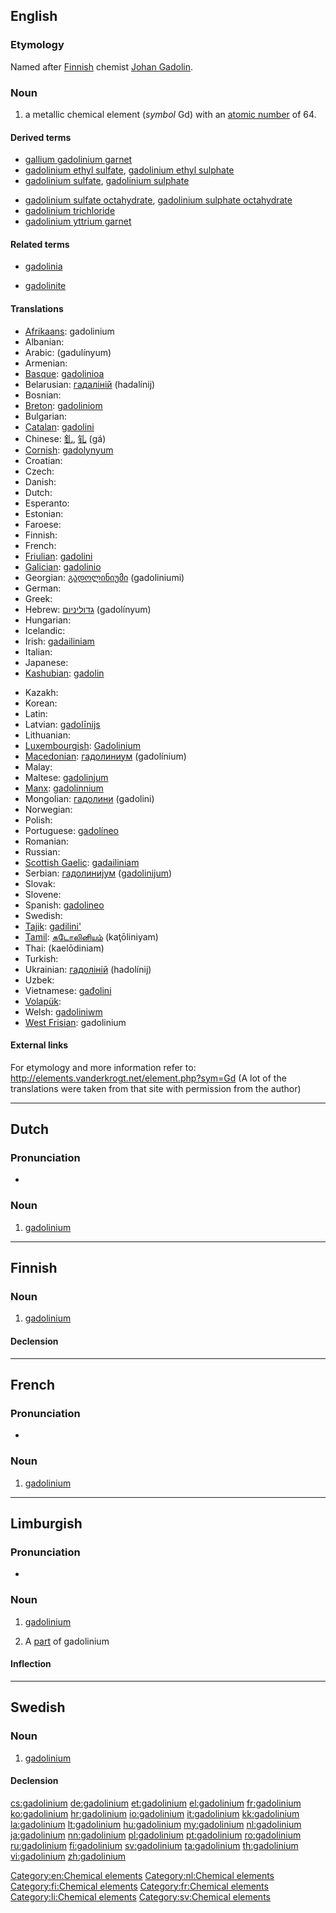 {{also|Gadolinium}}
==English==
{{elements|Gd|europium|Eu|terbium|Tb}}

===Etymology===
Named after [[Finnish]] chemist [[w:Johan Gadolin|Johan Gadolin]].

===Noun===
{{en-noun|-}}
{{wikipedia}}

# a metallic chemical element (''symbol'' Gd) with an [[atomic number]] of 64.

====Derived terms====
{{der-top}}
* [[gallium gadolinium garnet]]
* [[gadolinium ethyl sulfate]], [[gadolinium ethyl sulphate]]
* [[gadolinium sulfate]], [[gadolinium sulphate]]
{{der-mid}}
* [[gadolinium sulfate octahydrate]], [[gadolinium sulphate octahydrate]]
* [[gadolinium trichloride]]
* [[gadolinium yttrium garnet]]
{{der-bottom}}

====Related terms====
{{rel-top}}
* [[gadolinia]]
{{rel-mid}}
* [[gadolinite]]
{{rel-bottom}}

====Translations====
{{trans-top|chemical element}}
* [[Afrikaans]]: gadolinium
* Albanian: {{t-|sq|gadolin|xs=Albanian}}
* Arabic: {{Arab|[[جدولينيوم]]}} (gadulínyum) {{m}}
* Armenian: {{t-|hy|գադոլինիում|tr=gadolinium}}
* [[Basque]]: [[gadolinioa]]
* Belarusian: [[гадалiнiй]] (hadalínij) {{m}}
* Bosnian: {{t-|bs|gadolinij}}
* [[Breton]]: [[gadoliniom]]
* Bulgarian: {{t-|bg|гадолиний|m|tr=gadolínij}}
* [[Catalan]]: [[gadolini]]
* Chinese: [[釓]], [[钆]] (gá)
* [[Cornish]]: [[gadolynyum]]
* Croatian: {{t+|hr|gadolinij}}
* Czech: {{t+|cs|gadolinium}}
* Danish: {{t-|da|gadolinium}}
* Dutch: {{t+|nl|gadolinium|n}}
* Esperanto: {{t-|eo|gadolinio|xs=Esperanto}}
* Estonian: {{t-|et|gadoliinium}}
* Faroese: {{t-|fo|gadolinium|xs=Faroese}}
* Finnish: {{t+|fi|gadolinium}}
* French: {{t+|fr|gadolinium|m}}
* [[Friulian]]: [[gadolini]]
* [[Galician]]: [[gadolinio]]
* Georgian: [[გადოლინიუმი]] (gadoliniumi)
* German: {{t+|de|Gadolinium|m}}
* Greek: {{t+|el|γαδολίνιο|n|tr=gadolínio}}
* Hebrew: [[גדוליניום]] (gadolínyum)
* Hungarian: {{t+|hu|gadolínium}}
* Icelandic: {{t+|is|gadólín}}
* Irish: [[gadailiniam]]
* Italian: {{t+|it|gadolinio|m}}
* Japanese: {{t+|ja|ガドリニウム|tr=gadoriniumu}}
* [[Kashubian]]: [[gadolin]]
{{trans-mid}}
* Kazakh: {{t-|kk|гадолиний|tr=gadolinii|sc=Cyrl|xs=Kazakh}}
* Korean: {{t+|ko|가돌리늄|tr=gadollinyum|sc=Hang}}
* Latin: {{t+|la|gadolinium}}
* Latvian: [[gadolīnijs]]
* Lithuanian: {{t+|lt|gadolinis|xs=Lithuanian}}
* [[Luxembourgish]]: [[Gadolinium]]
* [[Macedonian]]: [[гадолиниум]] (gadolínium) {{m}}
* Malay: {{t-|ms|gadolinium|xs=Malay}}
* Maltese: [[gadolinjum]]
* [[Manx]]: [[gadolinnium]]
* Mongolian: [[гадолини]] (gadolini)
* Norwegian: {{t-|no|gadolinium}}
* Polish: {{t+|pl|gadolin|m}}
* Portuguese: [[gadolíneo]] {{m}}
* Romanian: {{t+|ro|gadoliniu|n}}
* Russian: {{t+|ru|гадолиний|m|tr=gadolínij}}
* [[Scottish Gaelic]]: [[gadailiniam]]
* Serbian: [[гадолиниjум]] ([[gadolinijum]]) {{m}}
* Slovak: {{t-|sk|gadolinium}}
* Slovene: {{t+|sl|gadolinij}}
* Spanish: [[gadolineo]] {{m}}
* Swedish: {{t+|sv|gadolinium|n}}
* [[Tajik]]: [[gadilini']]
* [[Tamil]]: [[கடோலினியம்]] (kaţōliniyam)
* Thai: {{Thai|[[แกโดลิเนียม]]}} (kaelōdiniam)
* Turkish: {{t+|tr|gadolinyum}}
* Ukrainian: [[гадолiнiй]] (hadolínij) {{m}}
* Uzbek: {{t-|uz|гадолиний|tr=gadoliniy|sc=Cyrl|xs=Uzbek}}
* Vietnamese: [[gađolini]]
* [[Volapük]]: {{t|vo|gadolin}}
* Welsh: [[gadoliniwm]]
* [[West Frisian]]: gadolinium
{{trans-bottom}}

====External links====
For etymology and more information refer to:
http://elements.vanderkrogt.net/element.php?sym=Gd
(A lot of the translations were taken from that site with permission from the author)

[[Category:en:Chemical elements]]

----

==Dutch==
{{wikipedia|lang=nl}}

===Pronunciation===
* {{audio|Nl-gadolinium.ogg|Audio}}

===Noun===
{{infl|nl|noun|g=n}}

# [[gadolinium#English|gadolinium]]

[[Category:nl:Chemical elements]]
----

==Finnish==
{{wikipedia|lang=fi}}

===Noun===
{{fi-noun}}

# [[#English|gadolinium]]

====Declension====
{{fi-decl-risti|gadolinium}}

[[Category:fi:Chemical elements]]

----

==French==
{{wikipedia|lang=fr}}

===Pronunciation===
* {{IPA|/ɡa.dɔ.li.njɔm/|lang=fr}}

===Noun===
{{fr-noun-unc|m}}

# [[#English|gadolinium]]

[[Category:fr:Chemical elements]]
----

==Limburgish==

===Pronunciation===
* {{IPA|[ʝa˧doː˦ˈli˦ɲɔ˧m]|lang=li}}

===Noun===
{{infl|li|noun|g=n}}

# {{uncountable|lang=li}} [[gadolinium#English|gadolinium]]
# A [[part]] of gadolinium

====Inflection====
{{li-noun-um|gadolini}}

[[Category:li:Chemical elements]]

----

==Swedish==
{{wikipedia|lang=sv}}

===Noun===
{{sv-noun|g=n|-}}

# [[#English|gadolinium]]

====Declension====
{{sv-noun-unc-irreg-n|2=gadoliniumet}}

[[Category:sv:Chemical elements]]

[[cs:gadolinium]]
[[de:gadolinium]]
[[et:gadolinium]]
[[el:gadolinium]]
[[fr:gadolinium]]
[[ko:gadolinium]]
[[hr:gadolinium]]
[[io:gadolinium]]
[[it:gadolinium]]
[[kk:gadolinium]]
[[la:gadolinium]]
[[lt:gadolinium]]
[[hu:gadolinium]]
[[my:gadolinium]]
[[nl:gadolinium]]
[[ja:gadolinium]]
[[nn:gadolinium]]
[[pl:gadolinium]]
[[pt:gadolinium]]
[[ro:gadolinium]]
[[ru:gadolinium]]
[[fi:gadolinium]]
[[sv:gadolinium]]
[[ta:gadolinium]]
[[th:gadolinium]]
[[vi:gadolinium]]
[[zh:gadolinium]]